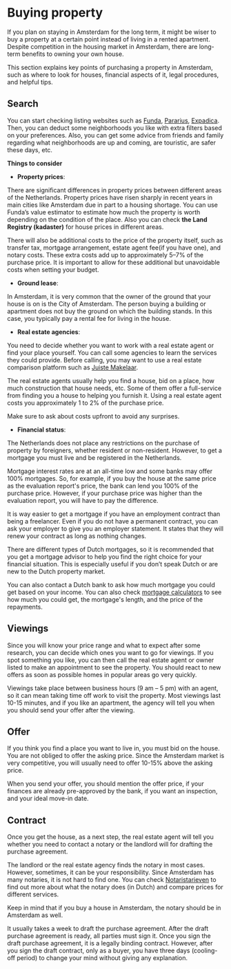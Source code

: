# Buying property
If you plan on staying in Amsterdam for the long term, it might be wiser to buy a property at a certain point instead of living in a rented apartment. Despite competition in the housing market in Amsterdam, there are long-term benefits to owning your own house. 

This section explains key points of purchasing a property in Amsterdam, such as where to look for houses, financial aspects of it, legal procedures, and helpful tips. 

## Search
You can start checking listing websites such as [Funda](https://www.funda.nl/en/), [Pararius](https://www.pararius.nl/), [Expadica](https://www.expatica.com/nl/housing-listings/). Then, you can deduct some neighborhoods you like with extra filters based on your preferences. Also, you can get some advice from friends and family regarding what neighborhoods are up and coming, are touristic, are safer these days, etc. 

**Things to consider**

- **Property prices**: 

There are significant differences in property prices between different areas of the Netherlands. Property prices have risen sharply in recent years in main cities like Amsterdam due in part to a housing shortage. You can use Funda’s value estimator to estimate how much the property is worth depending on the condition of the place. Also you can check **the Land Registry (kadaster)** for house prices in different areas. 

There will also be additional costs to the price of the property itself, such as transfer tax, mortgage arrangement, estate agent fee(if you have one), and notary costs. These extra costs add up to approximately 5–7% of the purchase price.  It is important to allow for these additional but unavoidable costs when setting your budget.

- **Ground lease**: 

In Amsterdam, it is very common that the owner of the ground that your house is on is the City of Amsterdam. The person buying a building or apartment does not buy the ground on which the building stands. In this case, you typically pay a rental fee for living in the house. 

- **Real estate agencies**: 

You need to decide whether you want to work with a real estate agent or find your place yourself. You can call some agencies to learn the services they could provide. Before calling, you may want to use a real estate comparison platform such as [Juiste Makelaar](https://juistemakelaar.nl/en/?utm_source=expatica&utm_medium=article&utm_campaign=guide_buy_home&utm_content=textlink). 

The real estate agents usually help you find a house, bid on a place, how much construction that house needs, etc. Some of them offer a full-service from finding you a house to helping you furnish it. Using a real estate agent costs you approximately 1 to 2% of the purchase price. 

<Callout>
  Make sure to ask about costs upfront to avoid any surprises. 
</Callout> 

- **Financial status**: 

The Netherlands does not place any restrictions on the purchase of property by foreigners, whether resident or non-resident. However, to get a mortgage you must live and be registered in the Netherlands.

Mortgage interest rates are at an all-time low and some banks may offer 100% mortgages. So, for example, if you buy the house at the same price as the evaluation report's price, the bank can lend you 100% of the purchase price. However, if your purchase price was higher than the evaluation report, you will have to pay the difference. 

It is way easier to get a mortgage if you have an employment contract than being a freelancer. Even if you do not have a permanent contract, you can ask your employer to give you an employer statement. It states that they will renew your contract as long as nothing changes.

There are different types of Dutch mortgages, so it is recommended that you get a mortgage advisor to help you find the right choice for your financial situation. This is especially useful if you don’t speak Dutch or are new to the Dutch property market.  

You can also contact a Dutch bank to ask how much mortgage you could get based on your income. You can also check [mortgage calculators](https://expatsamsterdam.com/mortgage-calculator/?utm_source=expatica&utm_campaign=Expatica&utm_medium=directlink&utm_content=NL-100633) to see how much you could get, the mortgage's length, and the price of the repayments.

## Viewings 

Since you will know your price range and what to expect after some research, you can decide which ones you want to go for viewings. If you spot something you like, you can then call the real estate agent or owner listed to make an appointment to see the property. You should react to new offers as soon as possible homes in popular areas go very quickly. 

Viewings take place between business hours (9 am – 5 pm) with an agent, so it can mean taking time off work to visit the property. Most viewings last 10-15 minutes, and if you like an apartment, the agency will tell you when you should send your offer after the viewing.

## Offer 
If you think you find a place you want to live in, you must bid on the house. You are not obliged to offer the asking price. Since the Amsterdam market is very competitive, you will usually need to offer 10-15% above the asking price. 

When you send your offer, you should mention the offer price, if your finances are already pre-approved by the bank, if you want an inspection, and your ideal move-in date.

## Contract 
Once you get the house, as a next step, the real estate agent will tell you whether you need to contact a notary or the landlord will for drafting the purchase agreement.  

The landlord or the real estate agency finds the notary in most cases. However, sometimes, it can be your responsibility. Since Amsterdam has many notaries, it is not hard to find one. You can check [Notaristarieven](notaristarieven.nl) to find out more about what the notary does (in Dutch) and compare prices for different services.

<Callout>
  Keep in mind that if you buy a house in Amsterdam, the notary should be in Amsterdam as well. 
</Callout>

It usually takes a week to draft the purchase agreement. After the draft purchase agreement is ready, all parties must sign it. Once you sign the draft purchase agreement, it is a legally binding contract. However, after you sign the draft contract, only as a buyer, you have three days (cooling-off period) to change your mind without giving any explanation. 
